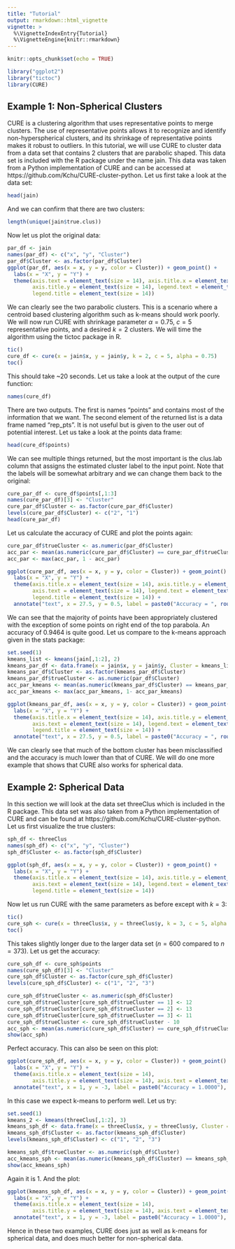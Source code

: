 ```yaml
---
title: "Tutorial"
output: rmarkdown::html_vignette
vignette: >
  %\VignetteIndexEntry{Tutorial}
  %\VignetteEngine{knitr::rmarkdown}
---
```


```r
knitr::opts_chunk$set(echo = TRUE)
```

```r
library("ggplot2")
library("tictoc")
library(CURE)
```

## Example 1: Non-Spherical Clusters

CURE is a clustering algorithm that uses representative points to merge clusters. 
The use of representative points allows it to recognize and identify non-hyperspherical
clusters, and its shrinkage of representative points makes it robust to outliers.
In this tutorial, we will use CURE to cluster data from a data set that contains 
2 clusters that are parabolic shaped. This data set is included with the R package
under the name jain. This data was taken from a Python implementation of CURE and can 
be accessed at https://github.com/Kchu/CURE-cluster-python. Let us first take a look 
at the data set:

```r
head(jain)
```

And we can confirm that there are two clusters:

```r
length(unique(jain$true.clus))
```

Now let us plot the original data:

```r
par_df <- jain
names(par_df) <- c("x", "y", "Cluster")
par_df$Cluster <- as.factor(par_df$Cluster)
ggplot(par_df, aes(x = x, y = y, color = Cluster)) + geom_point() +
  labs(x = "X", y = "Y") +
  theme(axis.text = element_text(size = 14), axis.title.x = element_text(size  = 14),
        axis.title.y = element_text(size = 14), legend.text = element_text(size = 14), 
        legend.title = element_text(size = 14)) 
```

We can clearly see the two parabolic clusters. This is a scenario where a centroid
based clustering algorithm such as k-means should work poorly. We will now run 
CURE with shrinkage parameter $\alpha = 0.75$, $c = 5$ representative points, and 
a desired $k = 2$ clusters. We will time the algorithm using the tictoc package in R.

```r
tic()
cure_df <- cure(x = jain$x, y = jain$y, k = 2, c = 5, alpha = 0.75)
toc()
```

This should take ~20 seconds. Let us take a look at the output of the cure function:

```r
names(cure_df)
```

There are two outputs. The first is names "points" and contains most of the information
that we want. The second element of the returned list is a data frame named "rep_pts".
It is not useful but is given to the user out of potential interest. Let us take a look
at the points data frame:

```r
head(cure_df$points)
```

We can see multiple things returned, but the most important is the clus.lab column
that assigns the estimated cluster label to the input point. Note that the labels
will be somewhat arbitrary and we can change them back to the original:

```r
cure_par_df <- cure_df$points[,1:3]
names(cure_par_df)[3] <- "Cluster"
cure_par_df$Cluster <- as.factor(cure_par_df$Cluster)
levels(cure_par_df$Cluster) <- c("2", "1")
head(cure_par_df)
```

Let us calculate the accuracy of CURE and plot the points again:

```r
cure_par_df$trueCluster <- as.numeric(par_df$Cluster)
acc_par <- mean(as.numeric(cure_par_df$Cluster) == cure_par_df$trueCluster)
acc_par <- max(acc_par, 1 - acc_par)

ggplot(cure_par_df, aes(x = x, y = y, color = Cluster)) + geom_point() +
  labs(x = "X", y = "Y") + 
  theme(axis.title.x = element_text(size = 14), axis.title.y = element_text(size = 14), 
        axis.text = element_text(size = 14), legend.text = element_text(size = 14), 
        legend.title = element_text(size = 14)) +
  annotate("text", x = 27.5, y = 0.5, label = paste0("Accuracy = ", round(acc_par, 4)), size = 14/.pt)
```

We can see that the majority of points have been appropriately clustered with 
the exception of some points on right end of the top parabola. An accuracy of
0.9464 is quite good. Let us compare to the k-means approach given in the 
stats package:

```r
set.seed(1)
kmeans_list <- kmeans(jain[,1:2], 2)
kmeans_par_df <- data.frame(x = jain$x, y = jain$y, Cluster = kmeans_list$cluster)
kmeans_par_df$Cluster <- as.factor(kmeans_par_df$Cluster)
kmeans_par_df$trueCluster <- as.numeric(par_df$Cluster)
acc_par_kmeans <- mean(as.numeric(kmeans_par_df$Cluster) == kmeans_par_df$trueCluster)
acc_par_kmeans <- max(acc_par_kmeans, 1- acc_par_kmeans)

ggplot(kmeans_par_df, aes(x = x, y = y, color = Cluster)) + geom_point() +
  labs(x = "X", y = "Y") +
  theme(axis.title.x = element_text(size = 14), axis.title.y = element_text(size = 14), 
        axis.text = element_text(size = 14), legend.text = element_text(size = 14), 
        legend.title = element_text(size = 14)) +
  annotate("text", x = 27.5, y = 0.5, label = paste0("Accuracy = ", round(acc_par_kmeans, 4)), size = 14/.pt)

```

We can clearly see that much of the bottom cluster has been misclassified and 
the accuracy is much lower than that of CURE. We will do one more example that
shows that CURE also works for spherical data.

## Example 2: Spherical Data

In this section we will look at the data set threeClus which is included in the 
R package. This data set was also taken from a Python implementation of CURE and 
can be found at https://github.com/Kchu/CURE-cluster-python. Let us first visualize 
the true clusters:

```r
sph_df <- threeClus
names(sph_df) <- c("x", "y", "Cluster")
sph_df$Cluster <- as.factor(sph_df$Cluster)

ggplot(sph_df, aes(x = x, y = y, color = Cluster)) + geom_point() +
  labs(x = "X", y = "Y") + 
  theme(axis.title.x = element_text(size = 14), axis.title.y = element_text(size = 14), 
        axis.text = element_text(size = 14), legend.text = element_text(size = 14), 
        legend.title = element_text(size = 14)) 
```

Now let us run CURE with the same parameters as before except with $k = 3$:

```r
tic()
cure_sph <- cure(x = threeClus$x, y = threeClus$y, k = 3, c = 5, alpha = 0.75)
toc()
```

This takes slightly longer due to the larger data set ($n = 600$ compared to $n = 373$).
Let us get the accuracy:

```r
cure_sph_df <- cure_sph$points
names(cure_sph_df)[3] <- "Cluster"
cure_sph_df$Cluster <- as.factor(cure_sph_df$Cluster)
levels(cure_sph_df$Cluster) <- c("1", "2", "3")

cure_sph_df$trueCluster <- as.numeric(sph_df$Cluster)
cure_sph_df$trueCluster[cure_sph_df$trueCluster == 1] <- 12
cure_sph_df$trueCluster[cure_sph_df$trueCluster == 2] <- 13
cure_sph_df$trueCluster[cure_sph_df$trueCluster == 3] <- 11
cure_sph_df$trueCluster <- cure_sph_df$trueCluster - 10
acc_sph <- mean(as.numeric(cure_sph_df$Cluster) == cure_sph_df$trueCluster)
show(acc_sph)
```

Perfect accuracy. This can also be seen on this plot:

```r
ggplot(cure_sph_df, aes(x = x, y = y, color = Cluster)) + geom_point() +
  labs(x = "X", y = "Y") +
  theme(axis.title.x = element_text(size = 14), 
        axis.title.y = element_text(size = 14), axis.text = element_text(size = 14),)  +
  annotate("text", x = 1, y = -3, label = paste0("Accuracy = 1.0000"), size = 14/.pt)
```

In this case we expect k-means to perform well. Let us try:

```r
set.seed(1)
kmeans_2 <- kmeans(threeClus[,1:2], 3)
kmeans_sph_df <- data.frame(x = threeClus$x, y = threeClus$y, Cluster = kmeans_2$cluster)
kmeans_sph_df$Cluster <- as.factor(kmeans_sph_df$Cluster)
levels(kmeans_sph_df$Cluster) <- c("1", "2", "3")

kmeans_sph_df$trueCluster <- as.numeric(sph_df$Cluster)
acc_kmeans_sph <- mean(as.numeric(kmeans_sph_df$Cluster) == kmeans_sph_df$trueCluster)
show(acc_kmeans_sph)
```
Again it is 1. And the plot:

```r
ggplot(kmeans_sph_df, aes(x = x, y = y, color = Cluster)) + geom_point() +
  labs(x = "X", y = "Y") +
  theme(axis.title.x = element_text(size = 14), 
        axis.title.y = element_text(size = 14), axis.text = element_text(size = 14))  +
  annotate("text", x = 1, y = -3, label = paste0("Accuracy = 1.0000"), size = 14/.pt)
```

Hence in these two examples, CURE does just as well as k-means for spherical data, 
and does much better for non-spherical data.



